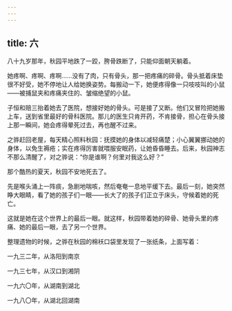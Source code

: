 ```yaml
---
---
---
```

title: 六
---



八十九岁那年，秋园平地跌了一跤，胯骨跌断了，只能仰面朝天躺着。

她疼啊、疼啊、疼啊……没有了肉，只有骨头，那一把疼痛的碎骨。骨头抵着床垫很不好受，她不停地让人给她换姿势。每搬动一下，她便疼得像一只吱吱叫的小鼠——被捕鼠夹和疼痛夹住的、皱缩绝望的小鼠。

子恒和赔三抬着她去了医院，想接好她的骨头。可是接了又断。他们又冒险把她搬上车，送到省里最好的骨科医院。那儿的医生只肯开药，不肯接骨，担心在骨头接上那一瞬间，她会疼得晕死过去，再也醒不过来。

之骅赶回老屋，每天精心照料秋园：抚摸她的身体以减轻痛楚；小心翼翼挪动她的身体，以免生褥疮；实在疼得厉害就喂服安眠药，让她昏昏睡去。后来，秋园神志不那么清醒了，对之骅说：“你是谁啊？何里对我这么好？”

那个酷热的夏天，秋园不安地死去了。

先是喉头涌上一阵痰，急剧地喘咳，然后奄奄一息地平缓下去。最后一刻，她突然睁大眼睛，看了她的孩子们一眼——长大了的孩子们正立于床头，守候着她的死亡。

这就是她在这个世界上的最后一眼。就这样，秋园带着她的碎骨、她骨头里的疼痛、她的最后一眼，去了另一个世界。

整理遗物的时候，之骅在秋园的棉袄口袋里发现了一张纸条，上面写着：

一九三二年，从洛阳到南京

一九三七年，从汉口到湘阴

一九六〇年，从湖南到湖北

一九八〇年，从湖北回湖南
